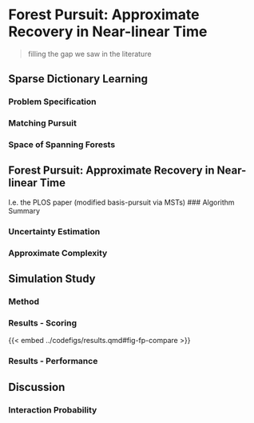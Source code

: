 # Forest Pursuit: Approximate Recovery in Near-linear Time

> filling the gap we saw in the literature


## Sparse Dictionary Learning

### Problem Specification

### Matching Pursuit

### Space of Spanning Forests

## Forest Pursuit: Approximate Recovery in Near-linear Time

I.e. the PLOS paper (modified basis-pursuit via MSTs)
### Algorithm Summary

### Uncertainty Estimation 

### Approximate Complexity

## Simulation Study

### Method

### Results - Scoring
{{< embed ../codefigs/results.qmd#fig-fp-compare >}}

### Results - Performance


## Discussion

### Interaction Probability
